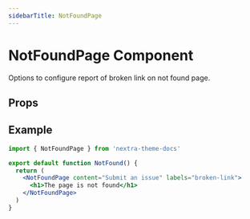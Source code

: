 ```yaml
---
sidebarTitle: NotFoundPage
---
```


# NotFoundPage Component

Options to configure report of broken link on not found page.

## Props

<APIDocs componentName="NotFoundPage" packageName="nextra-theme-docs" />

## Example

```jsx filename="app/404.jsx"
import { NotFoundPage } from 'nextra-theme-docs'

export default function NotFound() {
  return (
    <NotFoundPage content="Submit an issue" labels="broken-link">
      <h1>The page is not found</h1>
    </NotFoundPage>
  )
}
```
